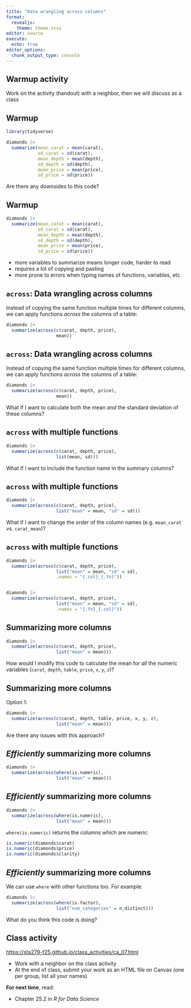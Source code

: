 ```yaml
---
title: "Data wrangling across columns"
format: 
  revealjs:
    theme: theme.scss
editor: source
execute: 
  echo: true
editor_options: 
  chunk_output_type: console
---
```


## Warmup activity

Work on the activity (handout) with a neighbor, then we will discuss as a class

## Warmup

```r
library(tidyverse)
```

```r
diamonds |>
  summarize(mean_carat = mean(carat),
            sd_carat = sd(carat),
            mean_depth = mean(depth),
            sd_depth = sd(depth),
            mean_price = mean(price),
            sd_price = sd(price))
```

Are there any downsides to this code?

## Warmup

```r
diamonds |>
  summarize(mean_carat = mean(carat),
            sd_carat = sd(carat),
            mean_depth = mean(depth),
            sd_depth = sd(depth),
            mean_price = mean(price),
            sd_price = sd(price))
```

* more variables to summarize means longer code, harder to read
* requires a lot of copying and pasting
* more prone to errors when typing names of functions, variables, etc.


## `across`: Data wrangling across columns

Instead of copying the same function multiple times for different columns, we can apply functions *across* the columns of a table:

```r
diamonds |>
  summarize(across(c(carat, depth, price), 
                   mean))
```

## `across`: Data wrangling across columns

Instead of copying the same function multiple times for different columns, we can apply functions *across* the columns of a table:

```r
diamonds |>
  summarize(across(c(carat, depth, price), 
                   mean))
```

What if I want to calculate both the mean *and* the standard deviation of these columns?

## `across` with multiple functions

```r
diamonds |>
  summarize(across(c(carat, depth, price), 
                   list(mean, sd)))
```

What if I want to include the function name in the summary columns?

## `across` with multiple functions

```r
diamonds |>
  summarize(across(c(carat, depth, price), 
                   list("mean" = mean, "sd" = sd)))
```

What if I want to change the order of the column names (e.g. `mean_carat` vs. `carat_mean`)?

## `across` with multiple functions

```r
diamonds |>
  summarize(across(c(carat, depth, price), 
                   list("mean" = mean, "sd" = sd),
                   .names = "{.col}_{.fn}"))


diamonds |>
  summarize(across(c(carat, depth, price), 
                   list("mean" = mean, "sd" = sd),
                   .names = "{.fn}_{.col}"))
```

## Summarizing more columns

```r
diamonds |>
  summarize(across(c(carat, depth, price), 
                   list("mean" = mean)))
```

How would I modify this code to calculate the mean for *all* the numeric variables (`carat`, `depth`, `table`, `price`, `x`, `y`, `z`)?

## Summarizing more columns

Option 1:

```r
diamonds |>
  summarize(across(c(carat, depth, table, price, x, y, z), 
                   list("mean" = mean)))
```

Are there any issues with this approach?


## *Efficiently* summarizing more columns

```r
diamonds |>
  summarize(across(where(is.numeric),
                   list("mean" = mean)))
```


## *Efficiently* summarizing more columns

```r
diamonds |>
  summarize(across(where(is.numeric),
                   list("mean" = mean)))
```

`where(is.numeric)` returns the columns which are numeric:

```r
is.numeric(diamonds$carat)
is.numeric(diamonds$price)
is.numeric(diamonds$clarity)
```


## *Efficiently* summarizing more columns

We can use `where` with other functions too. For example:

```r
diamonds |>
  summarize(across(where(is.factor),
                   list("num_categories" = n_distinct)))
```

What do you think this code is doing?


## Class activity

[https://sta279-f25.github.io/class_activities/ca_07.html](https://sta279-f25.github.io/class_activities/ca_07.html)

* Work with a neighbor on the class activity
* At the end of class, submit your work as an HTML file on Canvas (one per group, list all your names)

**For next time**, read:

* Chapter 25.2 in *R for Data Science*
